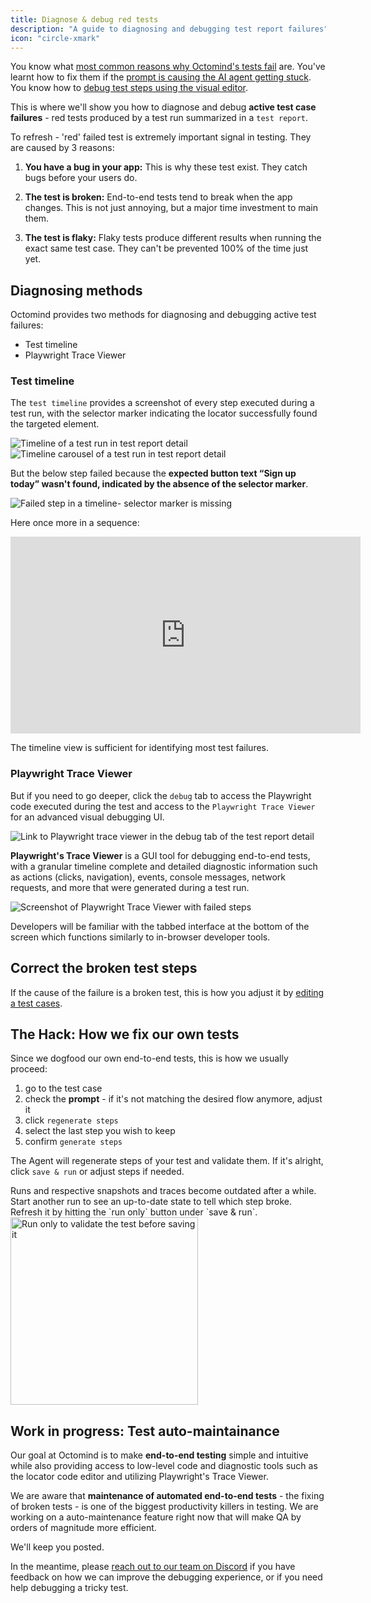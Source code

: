 ```yaml
---
title: Diagnose & debug red tests
description: "A guide to diagnosing and debugging test report failures"
icon: "circle-xmark"
---
```


You know what [most common reasons why Octomind's tests fail](/guides/test-debugging-1) are. You've learnt how to fix them if the [prompt is causing the AI agent getting stuck](/guides/test-debugging-2). You know how to [debug test steps using the visual editor](/guides/test-debugging-3).

This is where we'll show you how to diagnose and debug **active test case failures** - red tests produced by a test run summarized in a `test report`.

To refresh - 'red' failed test is extremely important signal in testing. They are caused by 3 reasons:

1. **You have a bug in your app:** This is why these test exist. They catch bugs before your users do.

2. **The test is broken:** End-to-end tests tend to break when the app changes. This is not just annoying, but a major time investment to main them.

3. **The test is flaky:** Flaky tests produce different results when running the exact same test case. They can't be prevented 100% of the time just yet.

## Diagnosing methods

Octomind provides two methods for diagnosing and debugging active test failures:

- Test timeline
- Playwright Trace Viewer

### Test timeline

The `test timeline` provides a screenshot of every step executed during a test run, with the selector marker indicating the locator successfully found the targeted element.

<Frame caption="Timeline of a test run in test report detail, 12/2024">
  <img
    src="/images/guides/testresult-timeline.gif"
    alt="Timeline of a test run in test report detail"
  />
</Frame>

<div class="mt-8" />

<Frame caption="Timeline carousel of a test run in test report detail, 12/2024">
  <img
    src="/images/guides/testresult-timeline-carousel.png"
    alt="Timeline carousel of a test run in test report detail"
  />
</Frame>

But the below step failed because the **expected button text “Sign up today” wasn't found, indicated by the absence of the selector marker**.

<Frame caption="Failed step in a timeline - selector marker is missing, 12/2024">
  <img
    src="/images/guides/failed-step-timeline.png"
    alt="Failed step in a timeline- selector marker is missing"
  />
</Frame>

Here once more in a sequence:

<iframe
  width="560"
  height="315"
  src="https://www.youtube.com/embed/Yfx1V_IxEps?si=gfiGqOXnxeVkyGoa"
  title="YouTube video player"
  frameborder="0"
  allow="accelerometer; autoplay; clipboard-write; encrypted-media; gyroscope; picture-in-picture; web-share"
  referrerpolicy="strict-origin-when-cross-origin"
  allowfullscreen
></iframe>

The timeline view is sufficient for identifying most test failures.

### Playwright Trace Viewer

But if you need to go deeper, click the `debug` tab to access the Playwright code executed during the test and access to the `Playwright Trace Viewer` for an advanced visual debugging UI.

<Frame caption="Link to Playwright Trace Viewer in the debug tab of the test report detail, 12/2024">
  <img
    src="/images/guides/debug-code.png"
    alt="Link to Playwright trace viewer in the debug tab of the test report detail"
    width={300}
  />
</Frame>

**Playwright's Trace Viewer** is a GUI tool for debugging end-to-end tests, with a granular timeline complete and detailed diagnostic information such as actions (clicks, navigation), events, console messages, network requests, and more that were generated during a test run.

<Frame caption="Screenshot of Playwright Trace Viewer with failed steps, 12/2024">
  <img
    src="/images/guides/trace-viewer.png"
    alt="Screenshot of Playwright Trace Viewer with failed steps"
  />
</Frame>

Developers will be familiar with the tabbed interface at the bottom of the screen which functions similarly to in-browser developer tools.

## Correct the broken test steps

If the cause of the failure is a broken test, this is how you adjust it by [editing a test cases](/get-started/edit-test-case).

## The Hack: How we fix our own tests

Since we dogfood our own end-to-end tests, this is how we usually proceed:

1. go to the test case
2. check the **prompt** - if it's not matching the desired flow anymore, adjust it
3. click `regenerate steps`
4. select the last step you wish to keep
5. confirm `generate steps`

The Agent will regenerate steps of your test and validate them. If it's alright, click `save & run` or adjust steps if needed.

<Tip>
  Runs and respective snapshots and traces become outdated after a while. Start
  another run to see an up-to-date state to tell which step broke. Refresh it by
  hitting the `run only` button under `save & run`.
</Tip>

<div class="mt-8" />

<Frame caption="'run only' to validate the test before saving it, screenshot 08/2024">
  <img
    src="/images/editing/save-run-only.png"
    alt="Run only to validate the test before saving it"
    width="300px"
  />
</Frame>

## Work in progress: Test auto-maintainance

Our goal at Octomind is to make **end-to-end testing** simple and intuitive while also providing access to low-level code and diagnostic tools such as the locator code editor and utilizing Playwright's Trace Viewer.

We are aware that **maintenance of automated end-to-end tests** - the fixing of broken tests - is one of the biggest productivity killers in testing. We are working on a auto-maintenance feature right now that will make QA by orders of magnitude more efficient.

We'll keep you posted.

In the meantime, please [reach out to our team on Discord](https://discord.gg/3ShnZMKRfA) if you have feedback on how we can improve the debugging experience, or if you need help debugging a tricky test.
